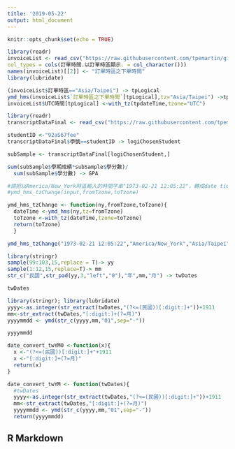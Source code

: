 ```yaml
---
title: '2019-05-22'
output: html_document
---
```


```r
knitr::opts_chunk$set(echo = TRUE)
```

```r
library(readr)
invoiceList <- read_csv("https://raw.githubusercontent.com/tpemartin/github-data/master/invoiceList.csv",
col_types = cols(訂單時間.以訂單時區顯示. = col_character()))
names(invoiceList)[[2]] <- "訂單時區之下單時間"
library(lubridate)
```
```r
(invoiceList$訂單時區=="Asia/Taipei") -> tpLogical
ymd_hms(invoiceList$`訂單時區之下單時間`[tpLogical],tz="Asia/Taipei") ->tpdateTime
invoiceList$UTC時間[tpLogical] <-with_tz(tpdateTime,tzone="UTC")
```

```r
library(readr)
transcriptDataFinal <- read_csv("https://raw.githubusercontent.com/tpemartin/github-data/master/transcriptDataFinal.csv")
```

```r
studentID <-"92aS67fee" 
transcriptDataFinal$學號==studentID -> logiChosenStudent

subSample <- transcriptDataFinal[logiChosenStudent,]

sum(subSample$學期成績*subSample$學分數)/
  sum(subSample$學分數) -> GPA
```

```r
#請把以America/New_York時區輸入的時間字串"1973-02-21 12:05:22"，轉成date time class, 再改成Asia/Taipei時間顯示。#
#ymd_hms_tzChange(input,fromTzone,toTzone)

ymd_hms_tzChange <- function(ny,fromTzone,toTzone){
  dateTime <-ymd_hms(ny,tz=fromTzone)
  toTzone <-with_tz(dateTime,tzone=toTzone)
  return(toTzone)
  }
```
```r
ymd_hms_tzChange("1973-02-21 12:05:22","America/New_York","Asia/Taipei")
```
```r
library(stringr)
sample(99:103,15,replace = T)-> yy
sample(1:12,15,replace=T)-> mm
str_c("民國",str_pad(yy,3,"left","0"),"年",mm,"月") -> twDates

twDates
```

```r
library(stringr); library(lubridate)
yyyy<-as.integer(str_extract(twDates,"(?<=(民國))[:digit:]+"))+1911
mm<-str_extract(twDates,"[:digit:]+(?=月)")
yyyymmdd <- ymd(str_c(yyyy,mm,"01",sep="-"))

yyyymmdd
```
```r
date_convert_twYM0 <-function(x){
  x <-"(?<=(民國))[:digit:]+"+1911
  x <-"[:digit:]+(?=月)"
  return(x)
}
```

```r
date_convert_twYM <- function(twDates){
  #twDates
  yyyy<-as.integer(str_extract(twDates,"(?<=(民國))[:digit:]+"))+1911
  mm<-str_extract(twDates,"[:digit:]+(?=月)")
  yyyymmdd <- ymd(str_c(yyyy,mm,"01",sep="-"))
  return(yyyymmdd)
```

## R Markdown

